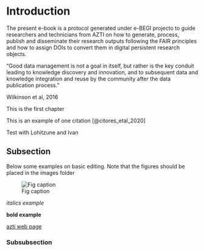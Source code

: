# Introduction

The present e-book is a protocol generated under e-BEGI projecto to guide researchers and technicians from AZTI on how to generate, process, publish and disseminate their research outputs following the FAIR principles and how to assign DOIs to convert them in digital persistent research objects.

“Good data management is not a goal in itself, but rather is the key conduit leading to knowledge discovery and innovation, and to subsequent data and knowledge integration and reuse by the community after the data publication process.”

Wilkinson et al, 2016







This is the first chapter 

This is an example of one citation [@citores_etal_2020]

Test with Lohitzune and Ivan

## Subsection

Below some examples on basic editing. Note that the figures should be placed in the images folder

![Fig caption](images/AZTI.png)

*italics example*

**bold example**

[azti web page](www.azti.es)

### Subsubsection